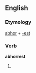 ==English==

===Etymology===
[[abhor]] + [[-est]]

===Verb===
'''abhorrest'''

# {{context|archaic|lang=en}} {{en-archaic second-person singular of|abhor}}